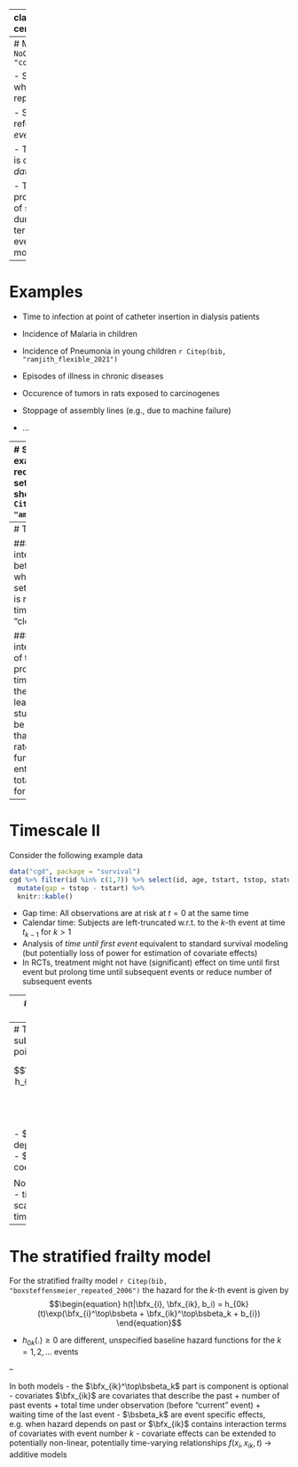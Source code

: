 
---
class: inverse, middle, center

.center[
.font150[
**Recurrent Events**
]
]

<html>
  <div style=---float:left></div>
  <hr color='#005500' size=1px width=900pxpx>
</html>

---
# Motivation
`r NoCite(bib, "cook_statistical_2007")`

- Study of processes which generate events repeatedly over time

- Such processes are refered to as *recurrent event processes*

- The data they generate is called *recurrent event data*

- The observations of the process ends with
  + end of study
  + censoring during the study
  + terminal (competing) event $\rightarrow$ multi-state model


---
# Examples

- Time to infection at point of catheter insertion in dialysis patients

- Incidence of Malaria in children

- Incidence of Pneumonia in young children `r Citep(bib, "ramjith_flexible_2021")`

- Episodes of illness in chronic diseases

- Occurence of tumors in rats exposed to carcinogenes

- Stoppage of assembly lines (e.g., due to machine failure)

- ...



---
# Schematic
An examplary schematic of a reccurrent events data set for 5 subjects is shown below (source: `r Citet(bib, "amorim_modelling_2015")`)

.center[
<img src="figures/recurrent-events-schematic.png", width="400px">
]

- The choice of model for such data depends on
  - the assumptions about the dependency of the observations for one subject
  - the choice of time scale (which also depends on assumptions about the process)

---
# Timescale

### Gap timescale
- interest in the time between events
- time at which a subject enters risk set for $k$-th event ( $k>1$ ) is reset to 0
- also waiting time, "renewal process" or "clock-reset" approach


### Calendar timescale
- interest in the full course of the recurrent event process
- an individual's time starts when entering the study and stops when leaving the study/censoring
- should be used if it is expected that the recurrent event rate will change as a function of the time since entering the study
- also total time scale or "clock-forward" approach


---
# Timescale II
Consider the following example data
```r
data("cgd", package = "survival")
cgd %>% filter(id %in% c(1,7)) %>% select(id, age, tstart, tstop, status, enum) %>%
  mutate(gap = tstop - tstart) %>%
  knitr::kable()
```

- Gap time: All observations are at risk at $t=0$ at the same time
- Calendar time: Subjects are left-truncated w.r.t. to the $k$-th event at time $t_{k-1}$ for $k>1$
-  Analysis of *time until first event* equivalent to standard survival modeling (but potentially loss of power for estimation of covariate effects)
-  In RCTs, treatment might not have (significant) effect on time until first event but prolong time until subsequent events or reduce number of subsequent events


---
# Models following from different assumptions

Consider for now analysis on the *gap timescale*:
- Assumption I: complete independence of events on subject and past, all recurrences have same baseline hazard <br>
$\qquad \rightarrow$ standard survival modeling
- Assumption II: baseline hazard (potentially) different for different events <br>
$\qquad \rightarrow$ stratification w.r.t. to event number
- Assumption III: as Assumption I with intra-subject correlation<br>
$\qquad \rightarrow$ frailty model
- Assumption IV: Assumption II and Assumption III <br>
$\qquad \rightarrow$ frailty model with stratification w.r.t. event number
- Assumption V: Assumption IV + additional dependency on past <br>
$\qquad \rightarrow$ frailty model with stratification w.r.t. event number and further, (time-dependent) covariates

For *calendar timescale*, we obtain the same models with additional consideration of left-truncation



---
# The frailty model
The hazard for subject $i$ and event number $k$ at time point $t$ is given by

$$\begin{equation}\label{eq:ag_model}
h_{ik}(t) = h(t|\bfx_i, \bfx_{ik}, {b}_{i})
    = h_0(t)\exp(\bfx_{i}^\top\bsbeta + \bfx_{ik}^\top\bsbeta_k + b_i),
\end{equation}$$

- $\bfx_{ik}$ are potentially event dependent covariates/interaction terms
- $\bsbeta$, $\bsbeta_k$ are the fixed coefficients
- $b_i$ are the random effects

Note that at estimation stage, $t$ is either
  - time since origin (calendar time scale) or
  - time since last event (gap time scale)

---
# The stratified frailty model
For the stratified frailty model `r Citep(bib, "boxsteffensmeier_repeated_2006")` the hazard for the $k$-th event is given by
$$\begin{equation}
h(t|\bfx_{i}, \bfx_{ik}, b_i)
    = h_{0k}(t)\exp(\bfx_{i}^\top\bsbeta + \bfx_{ik}^\top\bsbeta_k + b_{i})
\end{equation}$$

- ${h}_{0k}\left(.\right)\geq 0$ are different, unspecified baseline hazard functions for the $k=1,2,\ldots$ events

--

In both models
  - the $\bfx_{ik}^\top\bsbeta_k$ part is component is optional
  - covariates $\bfx_{ik}$ are covariates that describe the past
    + number of past events
    + total time under observation (before "current" event)
    + waiting time of the last event
  - $\bsbeta_k$ are event specific effects, e.g. when hazard depends on past or $\bfx_{ik}$ contains interaction terms of covariates with event number $k$
  - covariate effects can be extended to potentially non-linear, potentially time-varying relationships $f(x_i, x_{ik},t)$ $\rightarrow$ additive models
